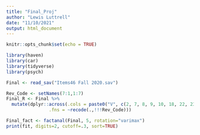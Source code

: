 ```yaml
---
title: "Final_Proj"
author: "Lewis Luttrell"
date: "11/10/2021"
output: html_document
---
```


```r
knitr::opts_chunk$set(echo = TRUE)
```

```r
library(haven)
library(car)
library(tidyverse)
library(psych)
```

```r
Final <- read_sav("Items46 Fall 2020.sav")

```



```r
Rev_Code <- setNames(7:1,1:7)
Final_R <- Final %>%
  mutate(dplyr::across(.cols = paste0("V", c(2, 7, 8, 9, 10, 18, 22, 23, 30, 32, 34, 38, 42)), 
                .fns = ~recode(.,!!!Rev_Code)))
```

```r
Final_fact <- factanal(Final, 5, rotation="varimax")
print(fit, digits=2, cutoff=.3, sort=TRUE)
```

